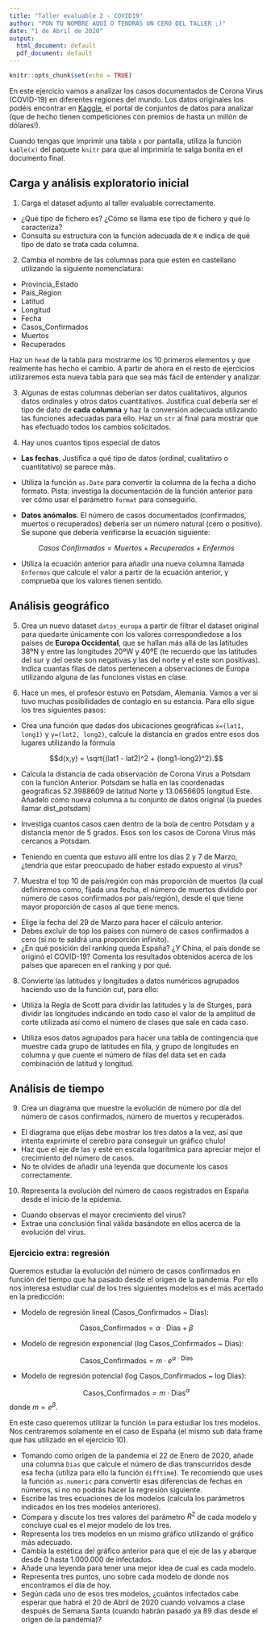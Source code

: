 ```yaml
---
title: "Taller evaluable 2 - COVID19"
author: "PON TU NOMBRE AQUÍ O TENDRÁS UN CERO DEL TALLER ;)"
date: "1 de Abril de 2020"
output:
  html_document: default
  pdf_document: default
---
```


```r
knitr::opts_chunk$set(echo = TRUE)
```

En este ejercicio vamos a analizar los casos documentados de Corona Virus (COVID-19) en diferentes regiones del mundo. Los datos originales los podéis encontrar en [Kaggle](https://www.kaggle.com/imdevskp/corona-virus-report), el portal de conjuntos de datos para analizar (que de hecho tienen competiciones con premios de hasta un millón de dólares!).

Cuando tengas que imprimir una tabla `x` por pantalla, utiliza la función `kable(x)` del paquete `knitr` para que al imprimirla te salga bonita en el documento final.

## Carga y análisis exploratorio inicial

1. Carga el dataset adjunto al taller evaluable correctamente. 
  * ¿Qué tipo de fichero es? ¿Cómo se llama ese tipo de fichero y qué lo caracteriza?
  * Consulta su estructura con la función adecuada de `R` e indica de qué tipo de dato se trata cada columna.

2. Cambia el nombre de las columnas para que esten en castellano utilizando la siguiente nomenclatura:

* Provincia_Estado
* Pais_Region
* Latitud
* Longitud
* Fecha
* Casos_Confirmados
* Muertos
* Recuperados

Haz un `head` de la tabla para mostrarme los 10 primeros elementos y que realmente has hecho el cambio. A partir de ahora en el resto de ejercicios utilizaremos esta nueva tabla para que sea más fácil de entender y analizar.

3. Algunas de estas columnas deberían ser datos cualitativos, algunos datos ordinales y otros datos cuantitativos. Justifica cual debería ser el tipo de dato de **cada columna** y haz la conversión adecuada utilizando las funciones adecuadas para ello. Haz un `str` al final para mostrar que has efectuado todos los cambios solicitados.

4. Hay unos cuantos tipos especial de datos

* **Las fechas**. Justifica a qué tipo de datos (ordinal, cualitativo o cuantitativo) se parece más. 
* Utiliza la función `as.Date` para convertir la columna de la fecha a dicho formato. Pista: investiga la documentación de la función anterior para ver cómo usar el parámetro `format` para conseguirlo.

* **Datos anómalos**. El número de casos documentados (confirmados, muertos o recuperados) debería ser un número natural (cero o positivo). Se supone que debería verificarse la ecuación siguiente:

$$Casos\ Confirmados = Muertos + Recuperados + Enfermos$$

* Utiliza la ecuación anterior para añadir una nueva columna llamada `Enfermos` que calcule el valor a partir de la ecuación anterior, y comprueba que los valores tienen sentido. 

## Análisis geográfico

5. Crea un nuevo dataset `datos_europa` a partir de filtrar el dataset original para quedarte únicamente con los valores correspondiedose a los paises de **Europa Occidental**, que se hallan más allá de las latitudes 38ºN y entre las longitudes 20ºW y 40ºE (te recuerdo que las latitudes del sur y del oeste son negativas y las del norte y el este son positivas). Indica cuantas filas de datos pertenecen a observaciones de Europa utilizando alguna de las funciones vistas en clase.

6. Hace un mes, el profesor estuvo en Potsdam, Alemania. Vamos a ver si tuvo muchas posibilidades de contagio en su estancia. Para ello sigue los tres siguientes pasos:
  * Crea una función que dadas dos ubicaciones geográficas `x=(lat1, long1)` y `y=(lat2, long2)`, calcule la distancia en grados entre esos dos lugares utilizando la fórmula

$$d(x,y) = \sqrt{(lat1 - lat2)^2 + (long1-long2)^2}.$$
  
  * Calcula la distancia de cada observación de Corona Virus a Potsdam con la función Anterior. Potsdam se halla en las coordenadas geográficas 52.3988609 de latitud Norte y 13.0656605 longitud Este. Añadelo como nueva columna a tu conjunto de datos original (la puedes llamar dist_potsdam)

  * Investiga cuantos casos caen dentro de la bola de centro Potsdam y a distancia menor de 5 grados. Esos son los casos de Corona Virus más cercanos a Potsdam.
  
* Teniendo en cuenta que estuvo allí entre los días 2 y 7 de Marzo, ¿tendría que estar preocupado de haber estado expuesto al virus? 

7. Muestra el top 10 de país/región con más proporción de muertos (la cual definiremos como, fijada una fecha, el número de muertos dividido por número de casos confirmados por país/región), desde el que tiene mayor proporción de casos al que tiene menos. 

* Elige la fecha del 29 de Marzo para hacer el cálculo anterior.
* Debes excluir de top los países con número de casos confirmados a cero (si no te saldrá una proporción infinito). 
* ¿En qué posición del ranking queda España? ¿Y China, el país donde se originó el COVID-19? Comenta los resultados obtenidos acerca de los países que aparecen en el ranking y por qué.

8. Convierte las latitudes y longitudes a datos numéricos agrupados haciendo uso de la función cut, para ello:

* Utiliza la Regla de Scott para dividir las latitudes y la de Sturges, para dividir las longitudes indicando en todo caso el valor de la amplitud de corte utilizada así como el número de clases que sale en cada caso. 

* Utiliza esos datos agrupados para hacer una tabla de contingencia que muestre cada grupo de latitudes en fila, y grupo de longitudes en columna y que cuente el número de filas del data set en cada combinación de latitud y longitud. 


## Análisis de tiempo

9. Crea un diagrama que muestre la evolución de número por día del número de casos confirmados, número de muertos y recuperados. 
* El diagrama que elijas debe mostrar los tres datos a la vez, así que intenta exprimirte el cerebro para conseguir un gráfico chulo! 
* Haz que el eje de las y esté en escala logarítmica para apreciar mejor el crecimiento del número de casos.
* No te olvides de añadir una leyenda que documente los casos correctamente.

10. Representa la evolución del número de casos registrados en España desde el inicio de la epidemia. 
* Cuando observas el mayor crecimiento del virus?
* Extrae una conclusión final válida basándote en ellos acerca de la evolución del virus. 

### Ejercicio extra: regresión

Queremos estudiar la evolución del número de casos confirmados en función del tiempo que ha pasado desde el origen de la pandemia. Por ello nos interesa estudiar cual de los tres siguientes modelos es el más acertado en la predicción:

* Modelo de regresión lineal  (Casos_Confirmados ~ Dias):

$$\textrm{Casos_Confirmados} = \alpha\cdot\textrm{Dias}+\beta$$

* Modelo de regresión exponencial (log Casos_Confirmados ~ Dias):

$$\textrm{Casos_Confirmados} = m\cdot e^{\alpha \cdot \textrm{Dias}}$$

* Modelo de regresión potencial (log Casos_Confirmados ~ log Dias):

$$\textrm{Casos_Confirmados} = m\cdot \textrm{Dias}^\alpha$$
donde $m=e^\beta$.

En este caso queremos utilizar la función `lm` para estudiar los tres modelos. Nos centraremos solamente en el caso de España (el mismo sub data frame que has utilizado en el ejercicio 10).

* Tomando como origen de la pandemia el 22 de Enero de 2020, añade una columna `Dias` que calcule el número de días transcurridos desde esa fecha (utiliza para ello la función `difftime`). Te recomiendo que uses la función `as.numeric` para convertir esas diferencias de fechas en números, si no no podrás hacer la regresión siguiente.
* Escribe las tres ecuaciones de los modelos (calcula los parámetros indicados en los tres modelos anteriores).
* Compara y discute los tres valores del parámetro $R^2$ de cada modelo y concluye cual es el mejor modelo de los tres.
* Representa los tres modelos en un mismo gráfico utilizando el gráfico más adecuado.
* Cambia la estética del gráfico anterior para que el eje de las y abarque desde 0 hasta 1.000.000 de infectados.
* Añade una leyenda para tener una mejor idea de cual es cada modelo. 
* Representa tres puntos, uno sobre cada modelo de donde nos encontramos el día de hoy. 
* Según cada uno de esos tres modelos, ¿cuántos infectados cabe esperar que habrá el 20 de Abril de 2020 cuando volvamos a clase después de Semana Santa (cuando habrán pasado ya 89 días desde el origen de la pandemia)?

